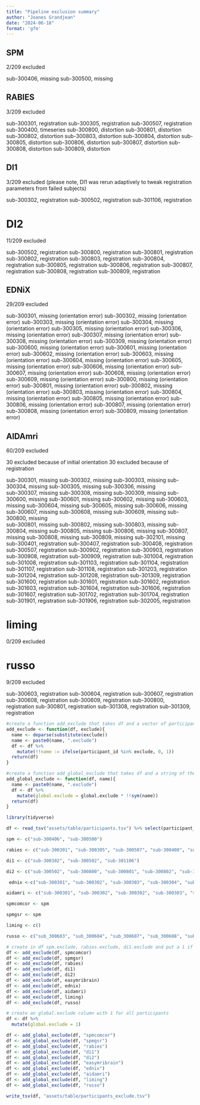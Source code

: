 ```yaml
---
title: "Pipeline exclusion summary"
author: "Joanes Grandjean"
date: "2024-06-18"
format: 'gfm'
---
```


## SPM 
2/209 excluded 

sub-300406, missing
sub-300500, missing

## RABIES
3/209 excluded

sub-300301, registration
sub-300305, registration
sub-300507, registration
sub-300400, timeseries
sub-300800, distortion
sub-300801, distortion
sub-300802, distortion
sub-300803, distortion
sub-300804, distortion
sub-300805, distortion
sub-300806, distortion
sub-300807, distortion
sub-300808, distortion
sub-300809, distortion

## DI1 
3/209 excluded (please note, DI1 was rerun adaptively to tweak registration parameters from failed subjects)

sub-300302, registration
sub-300502, registration
sub-301106, registration

# DI2 
11/209 excluded

sub-300502, registration
sub-300800, registration
sub-300801, registration
sub-300802, registration
sub-300803, registration
sub-300804, registration
sub-300805, registration
sub-300806, registration
sub-300807, registration
sub-300808, registration
sub-300809, registration

## EDNiX
29/209 excluded

sub-300301, missing (orientation error)
sub-300302, missing (orientation error)
sub-300303, missing (orientation error)
sub-300304, missing (orientation error)
sub-300305, missing (orientation error)
sub-300306, missing (orientation error)
sub-300307, missing (orientation error)
sub-300308, missing (orientation error)
sub-300309, missing (orientation error)
sub-300600, missing (orientation error)
sub-300601, missing (orientation error)
sub-300602, missing (orientation error)
sub-300603, missing (orientation error)
sub-300604, missing (orientation error)
sub-300605, missing (orientation error)
sub-300606, missing (orientation error)
sub-300607, missing (orientation error)
sub-300608, missing (orientation error)
sub-300609, missing (orientation error)
sub-300800, missing (orientation error)
sub-300801, missing (orientation error)
sub-300802, missing (orientation error)
sub-300803, missing (orientation error)
sub-300804, missing (orientation error)
sub-300805, missing (orientation error)
sub-300806, missing (orientation error)
sub-300807, missing (orientation error)
sub-300808, missing (orientation error)
sub-300809, missing (orientation error)


## AIDAmri
60/209 excluded

30 excluded because of initial orientation
30 excluded because of registration

sub-300301, missing
sub-300302, missing
sub-300303, missing
sub-300304, missing
sub-300305, missing
sub-300306, missing  
sub-300307, missing
sub-300308, missing
sub-300309, missing
sub-300600, missing
sub-300601, missing
sub-300602, missing
sub-300603, missing
sub-300604, missing
sub-300605, missing
sub-300606, missing
sub-300607, missing
sub-300608, missing
sub-300609, missing
sub-300800, missing  
sub-300801, missing
sub-300802, missing
sub-300803, missing
sub-300804, missing
sub-300805, missing
sub-300806, missing
sub-300807, missing
sub-300808, missing
sub-300809, missing
sub-302101, missing
sub-300401, registration
sub-300407, registration
sub-300408, registration
sub-300507, registration
sub-300902, registration
sub-300903, registration
sub-300908, registration
sub-300909, registration
sub-301004, registration
sub-301008, registration
sub-301103, registration
sub-301104, registration
sub-301107, registration
sub-301108, registration
sub-301203, registration
sub-301204, registration
sub-301208, registration
sub-301309, registration
sub-301600, registration
sub-301601, registration
sub-301602, registration
sub-301603, registration
sub-301604, registration
sub-301606, registration
sub-301607, registration
sub-301702, registration
sub-301704, registration
sub-301901, registration
sub-301906, registration
sub-302005, registration

# liming
0/209 excluded

# russo
9/209 excluded

sub-300603, registration
sub-300604, registration
sub-300607, registration
sub-300608, registration
sub-300609, registration
sub-300800, registration
sub-300801, registration
sub-301308, registration
sub-301309, registration


```r
#create a function add_exclude that takes df and a vector of participant_id to exclude and return df with a column exclude
add_exclude <- function(df, exclude){
  name <- deparse(substitute(exclude))
  name <- paste0(name, ".exclude") 
  df <- df %>% 
    mutate(!!name := ifelse(participant_id %in% exclude, 0, 1))
  return(df)
}

#create a function add_global_exclude that takes df and a string of the name of the column, multiply that column by the global.exclude column and save it go the global.exclude column, return df
add_global_exclude <- function(df, name){
  name <- paste0(name, ".exclude") 
  df <- df %>% 
    mutate(global.exclude = global.exclude * !!sym(name))
  return(df)
}

library(tidyverse)

df <- read_tsv("assets/table/participants.tsv") %>% select(participant_id)

spm <- c("sub-300406", "sub-300500")

rabies <- c("sub-300301", "sub-300305", "sub-300507", "sub-300400", "sub-300800", "sub-300801", "sub-300802", "sub-300803", "sub-300804", "sub-300805", "sub-300806", "sub-300807", "sub-300808", "sub-300809")

di1 <- c("sub-300302", "sub-300502", "sub-301106")

di2 <- c("sub-300502", "sub-300800", "sub-300801", "sub-300802", "sub-300803", "sub-300804", "sub-300805", "sub-300806", "sub-300807", "sub-300808", "sub-300809")

 ednix <-c("sub-300301", "sub-300302", "sub-300303", "sub-300304", "sub-300305", "sub-300306", "sub-300307", "sub-300308", "sub-300309", "sub-300600", "sub-300601", "sub-300602", "sub-300603", "sub-300604", "sub-300605", "sub-300606", "sub-300607", "sub-300608", "sub-300609", "sub-300800", "sub-300801", "sub-300802", "sub-300803", "sub-300804", "sub-300805", "sub-300806", "sub-300807", "sub-300808", "sub-300809")

aidamri <- c("sub-300301", "sub-300302", "sub-300302", "sub-300303", "sub-300304", "sub-300305", "sub-300306", "ssub-300307", "sub-300308", "sub-300309", "sub-300600", "sub-300601", "sub-300602", "sub-300603", "sub-300604", "sub-300605", "sub-300606", "sub-300607", "sub-300608", "sub-300609", "sub-300800", "sub-300801", "sub-300802", "sub-300803", "sub-300804", "sub-300805", "sub-300806", "sub-300807", "sub-300808", "sub-300809", "sub-302101", "sub-300401","sub-300407","sub-300408","sub-300507","sub-300902","sub-300903","sub-300908","sub-300909","sub-301004","sub-301008","sub-301103","sub-301104","sub-301107","sub-301108","sub-301203","sub-301204","sub-301208","sub-301309","sub-301600","sub-301601","sub-301602","sub-301603","sub-301604","sub-301606","sub-301607","sub-301702","sub-301704","sub-301901","sub-301906","sub-302005")

spmcomcor <- spm

spmgsr <- spm

liming <- c()

russo <- c("sub_300603", "sub_300604", "sub_300607", "sub_300608", "sub_300609", "sub_300800", "sub_300801", "sub_301308", "sub_301309")

# create in df spm.exclude, rabies.exclude, di1.exclude and put a 1 if the participant is excluded
df <- add_exclude(df, spmcomcor)
df <- add_exclude(df, spmgsr)
df <- add_exclude(df, rabies)
df <- add_exclude(df, di1)
df <- add_exclude(df, di2)
df <- add_exclude(df, easymribrain)
df <- add_exclude(df, ednix)
df <- add_exclude(df, aidamri)
df <- add_exclude(df, liming)
df <- add_exclude(df, russo)

# create an global.exclude column with 1 for all participants
df <- df %>% 
  mutate(global.exclude = 1)

df <- add_global_exclude(df, "spmcomcor")
df <- add_global_exclude(df, "spmgsr")
df <- add_global_exclude(df, "rabies")
df <- add_global_exclude(df, "di1")
df <- add_global_exclude(df, "di2")
df <- add_global_exclude(df, "easymribrain")
df <- add_global_exclude(df, "ednix")
df <- add_global_exclude(df, "aidamri")
df <- add_global_exclude(df, "liming")
df <- add_global_exclude(df, "russo")

write_tsv(df, "assets/table/participants_exclude.tsv")
```

